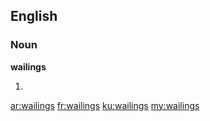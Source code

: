 ==English==

===Noun===
'''wailings'''

# {{plural of|[[wailing]]}}

[[ar:wailings]]
[[fr:wailings]]
[[ku:wailings]]
[[my:wailings]]